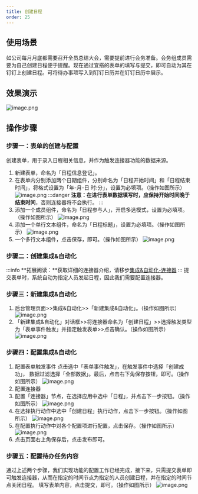```yaml
---
title: 创建日程
order: 25
---
```

## 使用场景
如公司每月月底都需要召开全员总结大会，需要提前进行会务准备。会务组成员需要为自己创建日程便于提醒。现在通过宜搭的表单的填写与提交，即可自动为其在钉钉上创建日程。可将待办事项写入到钉钉日历并在钉钉日历中展示。
## 效果演示
![image.png](https://img.alicdn.com/imgextra/i3/O1CN01Nl5iXC28fH1poZpVb_!!6000000007959-2-tps-1920-1042.png)

## 操作步骤
### 步骤一：表单的创建与配置
创建表单，用于录入日程相关信息，并作为触发连接器功能的数据来源。
1. 新建表单，命名为「日程信息登记」。
2. 在表单内分别添加两个日期组件，分别命名为「日程开始时间」和「日程结束时间」，将格式设置为「年-月-日 时:分」，设置为必填项。（操作如图所示）
![image.png](https://img.alicdn.com/imgextra/i3/O1CN01ZOe3ip1pQBHJBSMc6_!!6000000005354-2-tps-1920-952.png)
:::danger
**注意：**在进行表单数据填写时，应保持**开始时间晚于结束时间**，否则连接器将不会执行。
:::
3. 添加一个成员组件，命名为「日程参与人」，开启多选模式，设置为必填项。（操作如图所示）
![image.png](https://img.alicdn.com/imgextra/i1/O1CN01jXYURN1wiEC2nnGv6_!!6000000006341-2-tps-1920-951.png)
4. 添加一个单行文本组件，命名为「日程标题」，设置为必填项。（操作如图所示）
![image.png](https://img.alicdn.com/imgextra/i3/O1CN01opsfmw28bbrRYdhQ2_!!6000000007951-2-tps-1920-949.png)
5. 一个多行文本组件，点击保存，即可。（操作如图所示）
![image.png](https://img.alicdn.com/imgextra/i1/O1CN01YSIhoD1QfQ3o04BCK_!!6000000002003-2-tps-1920-951.png)
### 步骤二：创建集成&自动化
:::info
**拓展阅读：**获取详细的连接器介绍，请移步[集成&自动化-连接器](https://www.yuque.com/yida/support/zevvr1?view=doc_embed)
:::
提交表单时，系统自动为指定人员发起日程，因此我们需要配置连接器。
### 步骤三：新建集成&自动化
1. 后台管理页面>>集成&自动化>>「新建集成&自动化」。（操作如图所示）
![image.png](https://img.alicdn.com/imgextra/i1/O1CN01rjHvan1pbAmed1pzt_!!6000000005378-2-tps-2878-1590.png)
2. 「新建集成&自动化」对话框>>将连接器命名为「创建日程」>>选择触发类型为「表单事件触发」并指定触发表单>>点击确认。（操作如图所示）
![image.png](https://img.alicdn.com/imgextra/i2/O1CN010LpOj21o2zbcEfmMl_!!6000000005168-2-tps-2878-1592.png)
### 步骤四：配置集成&自动化
1. 配置表单触发事件
点击选中「表单事件触发」，在触发事件中选择「创建成功」， 数据过滤选择「全部数据」。最后，点击右下角保存按钮，即可。（操作如图所示）
![image.png](https://img.alicdn.com/imgextra/i2/O1CN01I2M4o925NSmAv7giK_!!6000000007514-2-tps-1920-947.png)
2. 配置连接器
1. 配置「连接器」节点，在选择应用中选中「日程」，并点击下一步按钮。（操作如图所示）
![image.png](https://img.alicdn.com/imgextra/i3/O1CN018y11bF1nK6nGsurm7_!!6000000005070-2-tps-1920-949.png)
2. 在选择执行动作中选中「创建日程」执行动作，点击下一步按钮。（操作如图所示）
![image.png](https://img.alicdn.com/imgextra/i1/O1CN01QqD6wy1qFw1soSvBZ_!!6000000005467-2-tps-1920-951.png)
3. 在配置执行动作中对各个配置项进行配置，点击保存。（操作如图所示）
![image.png](https://img.alicdn.com/imgextra/i3/O1CN01J0YoYU1rJt4Bou4ZY_!!6000000005611-2-tps-1920-950.png)
4. 点击页面右上角保存后，点击发布即可。
### 步骤五：配置待办任务内容
通过上述两个步骤，我们实现功能的配置工作已经完成，接下来，只需提交表单即可触发连接器，从而在指定的时间节点为指定的人员创建日程，并在指定的时间节点关闭日程。
填写表单内容，点击提交，即可。（操作如图所示）
![image.png](https://img.alicdn.com/imgextra/i1/O1CN01U7E2XN1TYxJqHHnXM_!!6000000002395-2-tps-1920-955.png)
